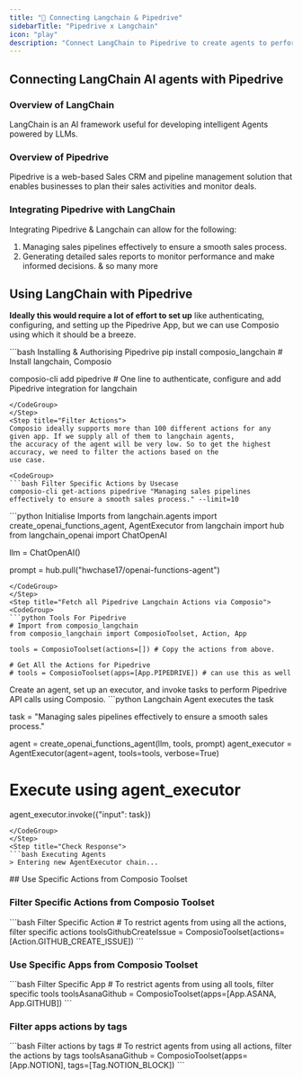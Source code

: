```yaml
---
title: "🚀 Connecting Langchain & Pipedrive"
sidebarTitle: "Pipedrive x Langchain"
icon: "play"
description: "Connect LangChain to Pipedrive to create agents to perform tasks using natural language"
---
```


## Connecting LangChain AI agents with Pipedrive

### Overview of LangChain

LangChain is an AI framework useful for developing intelligent Agents powered by LLMs.

### Overview of Pipedrive

Pipedrive is a web-based Sales CRM and pipeline management solution that enables businesses to plan their sales activities and monitor deals.

### Integrating Pipedrive with LangChain

Integrating Pipedrive & Langchain can allow for the following:

1. Managing sales pipelines effectively to ensure a smooth sales process.
2. Generating detailed sales reports to monitor performance and make informed decisions.
& so many more

## Using LangChain with Pipedrive

<Steps>
<Step title="Setting Up the Environment">

**Ideally this would require a lot of effort to set up** like authenticating, configuring, and setting up the Pipedrive App, but we can use Composio using which it should be a breeze.

<CodeGroup>
```bash Installing & Authorising Pipedrive
pip install composio_langchain # Install langchain, Composio 

composio-cli add pipedrive # One line to authenticate, configure and add Pipedrive integration for langchain
```
</CodeGroup>
</Step>
<Step title="Filter Actions">
Composio ideally supports more than 100 different actions for any given app. If we supply all of them to langchain agents, 
the accuracy of the agent will be very low. So to get the highest accuracy, we need to filter the actions based on the 
use case.

<CodeGroup>
```bash Filter Specific Actions by Usecase
composio-cli get-actions pipedrive "Managing sales pipelines effectively to ensure a smooth sales process." --limit=10
```
</CodeGroup>

</Step>
<Step title="Import Base Packages">

<CodeGroup>
```python Initialise Imports
from langchain.agents import create_openai_functions_agent, AgentExecutor
from langchain import hub
from langchain_openai import ChatOpenAI


llm = ChatOpenAI()

prompt = hub.pull("hwchase17/openai-functions-agent")
```
</CodeGroup>
</Step>
<Step title="Fetch all Pipedrive Langchain Actions via Composio">
<CodeGroup>
```python Tools For Pipedrive
# Import from composio_langchain
from composio_langchain import ComposioToolset, Action, App

tools = ComposioToolset(actions=[]) # Copy the actions from above. 

# Get All the Actions for Pipedrive
# tools = ComposioToolset(apps=[App.PIPEDRIVE]) # can use this as well
```
</CodeGroup>
</Step>
<Step title="Execute the Agent">
Create an agent, set up an executor, and invoke tasks to perform Pipedrive API calls using Composio. 
<CodeGroup>
```python Langchain Agent executes the task

task = "Managing sales pipelines effectively to ensure a smooth sales process."

agent = create_openai_functions_agent(llm, tools, prompt)
agent_executor = AgentExecutor(agent=agent, tools=tools, verbose=True)

# Execute using agent_executor
agent_executor.invoke({"input": task})
```
</CodeGroup>
</Step>
<Step title="Check Response">
```bash Executing Agents
> Entering new AgentExecutor chain...
```
</Step>
</Steps>
## Use Specific Actions from Composio Toolset

### Filter Specific Actions from Composio Toolset

<CodeGroup>
```bash Filter Specific Action
# To restrict agents from using all the actions, filter specific actions
toolsGithubCreateIssue = ComposioToolset(actions=[Action.GITHUB_CREATE_ISSUE])
```
</CodeGroup>

### Use Specific Apps from Composio Toolset
<CodeGroup>
```bash Filter Specific App
# To restrict agents from using all tools, filter specific tools
toolsAsanaGithub = ComposioToolset(apps=[App.ASANA, App.GITHUB])
```
</CodeGroup>

### Filter apps actions by tags 
<CodeGroup>
```bash Filter actions by tags
# To restrict agents from using all actions, filter the actions by tags
toolsAsanaGithub = ComposioToolset(apps=[App.NOTION], tags=[Tag.NOTION_BLOCK])
```
</CodeGroup>

